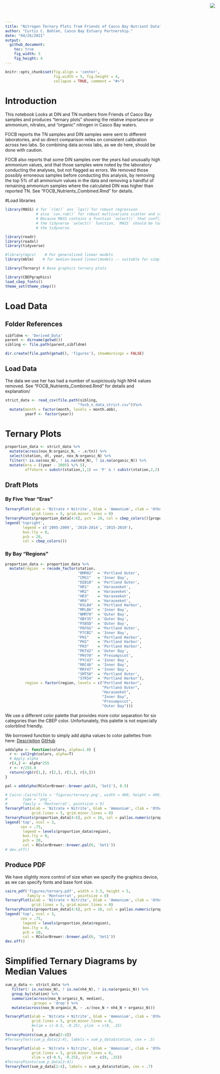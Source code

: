 ```yaml
---
title: "Nitrogen Ternary Plots from Friends of Casco Bay Nutrient Data"
author: "Curtis C. Bohlen, Casco Bay Estuary Partnership."
date: "04/26/2021"
output:
  github_document:
    toc: true
    fig_width: 5
    fig_height: 4
---
```


<img
    src="https://www.cascobayestuary.org/wp-content/uploads/2014/04/logo_sm.jpg"
    style="position:absolute;top:10px;right:50px;" />

```r
knitr::opts_chunk$set(fig.align = 'center',
                      fig.width = 5, fig.height = 4,
                      collapse = TRUE, comment = "#>")
```

# Introduction
This notebook Looks at DIN and TN numbers from Friends of Casco Bay samples
and produces "ternary plots" showing the relative importance or ammonium, 
nitrates, and "organic" nitrogen in Casco Bay waters.

FOCB reports the TN samples and DIN samples were sent to different laboratories,
and so direct comparison relies on consistent calibration across two labs.
So combining data across labs, as we do here, should be done with caution.

FOCB also reports that some DIN samples over the years had unusually high
ammonium values, and that those samples were noted by the laboratory conducting
the analyses, but not flagged as errors.  We removed those possibly erroneous 
samples before conducting this analysis, by removing the top 5% of all ammonium 
values in the data and removing a handful of remaining ammonium samples where 
the calculated DIN was higher than reported TN.  See 
"FOCB_Nutrients_Combined.Rmd" for details.

#Load libraries
```r
library(MASS) # for `rlm()` ans `lqs()`for robust regression
              # also `cov.rob()` for robust multivariate scatter and covariance.
              # Because MASS contains a function `select()` that conflicts with
              # the tidyverse `select()` function, `MASS` should be loaded before
              # the tidyverse.

library(readr)
library(readxl)
library(tidyverse)

#library(mgcv)    # For generalized linear models
library(mblm)    # for median-based linear\models -- suitable for simple robust methods.

library(Ternary) # Base graphics ternary plots

library(CBEPgraphics)
load_cbep_fonts()
theme_set(theme_cbep())
```

# Load Data
## Folder References
```r
sibfldnm <- 'Derived_Data'
parent <- dirname(getwd())
sibling <- file.path(parent,sibfldnm)

dir.create(file.path(getwd(), 'figures'), showWarnings = FALSE)
```

## Load Data
The data we use her has had a number of suspiciously high NH4 values removed.
See "FOCB_Nutrients_Combined.Rmd" for details and explanation/
```r
strict_data <- read_csv(file.path(sibling, 
                                 "focb_n_data_strict.csv"))%>%
  mutate(month = factor(month, levels = month.abb),
         yearf <- factor(year))
```

# Ternary Plots
```r
proportion_data <- strict_data %>%
  mutate(across(nox_N:organic_N, ~ .x/tn)) %>%
  select(station, dt, year, nox_N:organic_N) %>%
  filter(! is.na(nox_N), ! is.na(nh4_N), ! is.na(organic_N)) %>%
  mutate(era = ((year - 2005) %/% 5),
         offshore = substr(station,1,1) == 'P' & ! substr(station,2,2) == 'H')
```

## Draft Plots
### By Five Year "Eras"
```r
TernaryPlot(alab = 'Nitrate + Nitrite', blab = 'Ammonium', clab = 'Other N',
            grid.lines = 5, grid.minor.lines = 0)
TernaryPoints(proportion_data[4:6], pch = 20, col = cbep_colors()[proportion_data$era + 1])
legend('topright', 
        legend = c('2005-2009', '2010-2014', '2015-2019'),
        box.lty = 0,
        pch = 20,
        col = cbep_colors())
```

### By Bay "Regions"
```r
proportion_data <- proportion_data %>%
  mutate(region  = recode_factor(station, 
                                 "BMR02"  = 'Portland Outer',
                                 "CMS1"   = 'Inner Bay',
                                 "EEB18"  = 'Portland Outer',
                                 "HR1"    = 'Haraseeket',
                                 "HR2"    = 'Haraseeket',
                                 "HR3"    = 'Haraseeket',
                                 "HR4"    = 'Haraseeket',
                                 "KVL84"  = 'Portland Harbor',
                                 "MPL86"  = 'Inner Bay',
                                 "NMM79"  = 'Outer Bay',
                                 "OBY35"  = 'Outer Bay',
                                 "P5BSD"  = 'Outer Bay',
                                 "P6FGG"  = 'Portland Outer',
                                 "P7CBI"  = 'Inner Bay',
                                 "PH1"    = 'Portland Harbor',
                                 "PH2"    = 'Portland Harbor',
                                 "PH3"    = 'Portland Harbor',
                                 "PKT42"  = 'Outer Bay',
                                 "PRV70"  = 'Presumpscot',
                                 "PYC43"  = 'Inner Bay',
                                 "RRC46"  = 'Inner Bay',
                                 "RRY47"  = 'Inner Bay',
                                 "SMT50"  = 'Portland Outer',
                                 "STR54"  = 'Portland Harbor'),
         region = factor(region, levels = c("Portland Harbor",
                                            "Portland Outer",
                                            "Haraseeket",
                                            "Inner Bay",
                                            "Presumpscot",
                                            "Outer Bay")))
```

We use a different color palette that provides more color separation for
six categories than the CBEP color.  Unfortunately, this palette is not
especially colorblind friendly.

We borrowed function to simply add alpha values to color pallettes from here:
[Description](https://www.r-bloggers.com/2014/03/colorramppalettealpha-and-addalpha-helper-functions-for-adding-transparency-to-colors-in-r/)
[GitHub](https://github.com/mylesmharrison/colorRampPaletteAlpha/blob/master/colorRampPaletteAlpha.R)

```r
addalpha <- function(colors, alpha=1.0) {
  r <- col2rgb(colors, alpha=T)
  # Apply alpha
  r[4,] <- alpha*255
  r <- r/255.0
  return(rgb(r[1,], r[2,], r[3,], r[4,]))
}
```

```r
pal = addalpha(RColorBrewer::brewer.pal(6, 'Set1'), 0.5)

# Cairo::Cairo(file = 'figures/ternary.png', width = 400, height = 400,
#       type = 'png',
#       family = 'Montserrat', pointsize = 9)
TernaryPlot(alab = 'Nitrate + Nitrite', blab = 'Ammonium', clab = 'Other N',
            grid.lines = 5, grid.minor.lines = 0)
TernaryPoints(proportion_data[4:6], pch = 16, col = pal[as.numeric(proportion_data$region)])
legend('top', ncol = 3,
       cex = .75,
        legend = levels(proportion_data$region),
        box.lty = 0,
        pch = 20,
        col = RColorBrewer::brewer.pal(6, 'Set1'))
# dev.off()
```

## Produce PDF
We have slightly more control of size when we specify the graphics 
device, as we can specify fonts and base font size.
```r
cairo_pdf('figures/ternary.pdf', width = 3.5, height = 5,
          family = 'Montserrat', pointsize = 8)
TernaryPlot(alab = 'Nitrate + Nitrite', blab = 'Ammonium', clab = 'Other N',
            grid.lines = 5, grid.minor.lines = 0)
TernaryPoints(proportion_data[4:6], pch = 16, col = pal[as.numeric(proportion_data$region)])
legend('top', ncol = 3,
       cex = .75,
        legend = levels(proportion_data$region),
        box.lty = 0,
        pch = 20,
        col = RColorBrewer::brewer.pal(6, 'Set1'))
dev.off()
```

# Simplified Ternary Diagrams by Median Values
```r
sum_p_data <- strict_data %>%
   filter(! is.na(nox_N), ! is.na(nh4_N), ! is.na(organic_N)) %>%
   group_by(station) %>%
   summarize(across(nox_N:organic_N, median),
            .groups = 'drop') %>%
   mutate(across(nox_N:organic_N, ~ .x/(nox_N + nh4_N + organic_N)))
```


```r
TernaryPlot(alab = 'Nitrate + Nitrite', blab = 'Ammonium', clab = 'Other N',
            grid.lines = 5, grid.minor.lines = 0,
            #xlim = c(-0.5, -0.25), ylim  = c(0, .25)
            )
TernaryPoints(sum_p_data[2:4])
#TernaryText(sum_p_data[2:4], labels = sum_p_data$station, cex = .5)
```

```r
TernaryPlot(alab = 'Nitrate + Nitrite', blab = 'Ammonium', clab = 'Other N',
            grid.lines = 5, grid.minor.lines = 0,
            xlim = c(-0.5, -0.25), ylim  = c(0, .25))
#TernaryPoints(sum_p_data[2:4])
TernaryText(sum_p_data[2:4], labels = sum_p_data$station, cex = .7)
```

